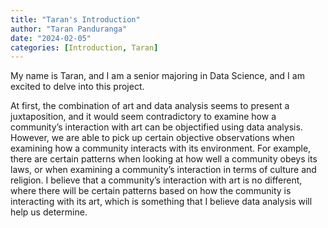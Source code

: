 ```yaml
---
title: "Taran's Introduction"
author: "Taran Panduranga"
date: "2024-02-05"
categories: [Introduction, Taran]
---
```


My name is Taran, and I am a senior majoring in Data Science, and I am excited to delve into this project.

At first, the combination of art and data analysis seems to present a juxtaposition, and it would seem contradictory to examine how a community's interaction with art can be objectified using data analysis. However, we are able to pick up certain objective observations when examining how a community interacts with its environment. For example, there are certain patterns when looking at how well a community obeys its laws, or when examining a community's interaction in terms of culture and religion. I believe that a community's interaction with art is no different, where there will be certain patterns based on how the community is interacting with its art, which is something that I believe data analysis will help us determine.
